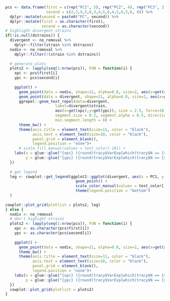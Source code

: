 ```r
pcs <- data.frame(first = c(rep("PC1", 5), rep("PC2", 4), rep("PC3", 3), rep("PC4", 2), rep("PC5", 1)),
                  second = c(2,3,4,5,6,3,4,5,6,4,5,6,5,6, 6)) %>%
  dplyr::mutate(second = paste0("PC", second)) %>%
  dplyr::mutate(first = as.character(first),
                second = as.character(second))
# highlight divergent strains
if(!is.null(dstrains)) {
  divergent <- no_removal %>%
    dplyr::filter(strain %in% dstrains)
  nodiv <- no_removal %>%
    dplyr::filter(!(strain %in% dstrains))
  
  # generate plots
  plots2 <- lapply(seq(1:nrow(pcs)), FUN = function(i) {
    xpc <- pcs$first[i]
    ypc <- pcs$second[i]
    
    ggplot() +
      geom_point(data = nodiv, shape=21, alpha=0.8, size=2, aes(x=get(xpc),y=get(ypc)), fill = "grey70")+
      geom_point(data = divergent, shape=21, alpha=0.8, size=2, aes(x=get(xpc),y=get(ypc), fill = strain))+
      ggrepel::geom_text_repel(data=divergent,
                      label=divergent$strain,
                      aes(x=get(xpc),y=get(ypc)), size = 2.5, force=10, nudge_x=0.015, nudge_y=0.1,
                      segment.size = 0.2, segment.alpha = 0.5, direction = 'both',
                      min.segment.length = 0) +
      theme_bw() +
      theme(axis.title = element_text(size=11, color = "black"), 
            axis.text = element_text(size=10, color = "black"),
            panel.grid = element_blank(),
            legend.position = "none")+
      # scale_fill_manual(values = test_color[-10]) +
    labs(x = glue::glue("{xpc} ({round(tracy$VarExp[which(tracy$N == {xpc})]*100, digits = 2)}%)"), 
         y = glue::glue("{ypc} ({round(tracy$VarExp[which(tracy$N == {ypc})]*100, digits = 2)}%)"))
  })
  
  # get legend
  leg <- cowplot::get_legend(ggplot2::ggplot(divergent, aes(x = PC1, y = PC2, color = strain)) +     
                               geom_point() +
                               scale_color_manual(values = test_color[-10]) +
                               theme(legend.position = "bottom")
  )
  
cowplot::plot_grid(plotlist = plots2, leg)
} else {
  nodiv <- no_removal
  # don't highight strains
  plots2 <- lapply(seq(1:nrow(pcs)), FUN = function(i) {
    xpc <- as.character(pcs$first[i])
    ypc <- as.character(pcs$second[i])
    
    ggplot() +
      geom_point(data = nodiv, shape=21, alpha=0.8, size=2, aes(x=get(xpc),y=get(ypc)), fill = "grey70")+
      theme_bw() +
      theme(axis.title = element_text(size=11, color = "black"),
            axis.text = element_text(size=10, color = "black"),
            panel.grid = element_blank(),
            legend.position = "none")+
    labs(x = glue::glue("{xpc} ({round(tracy$VarExp[which(tracy$N == {xpc})]*100, digits = 2)}%)"),
         y = glue::glue("{ypc} ({round(tracy$VarExp[which(tracy$N == {ypc})]*100, digits = 2)}%)"))
  })
  cowplot::plot_grid(plotlist = plots2)
}
```